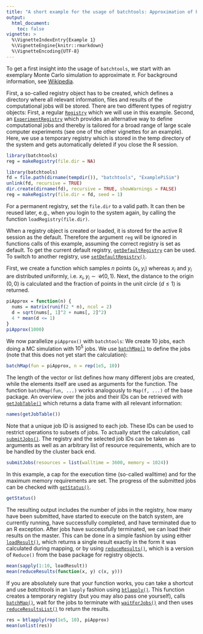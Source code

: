 ```yaml
---
title: "A short example for the usage of batchtools: Approximation of Pi"
output:
  html_document:
    toc: false
vignette: >
  %\VignetteIndexEntry{Example 1}
  %\VignetteEngine{knitr::rmarkdown}
  %\VignetteEncoding{UTF-8}
---
```


To get a first insight into the usage of `batchtools`, we start with an exemplary Monte Carlo simulation to approximate $\pi$.
For background information, see [Wikipedia](https://en.wikipedia.org/wiki/Monte_Carlo_method).

First, a so-called registry object has to be created, which defines a directory where all relevant information, files and results of the computational jobs will be stored.
There are two different types of registry objects: First, a regular [`Registry`](https://mllg.github.io/batchtools/Registry) which we will use in this example.
Second, an [`ExperimentRegistry`](https://mllg.github.io/batchtools/ExperimentRegistry) which provides an alternative way to define computational jobs and thereby is tailored for a broad range of large scale computer experiments (see one of the other vignettes for an example).
Here, we use a temporary registry which is stored in the temp directory of the system and gets automatically deleted if you close the R session.

```r
library(batchtools)
reg = makeRegistry(file.dir = NA)
```
```r
library(batchtools)
fd = file.path(dirname(tempdir()), "batchtools", "ExamplePiSim")
unlink(fd, recursive = TRUE)
dir.create(dirname(fd), recursive = TRUE, showWarnings = FALSE)
reg = makeRegistry(file.dir = fd, seed = 1)
```
For a permanent registry, set the `file.dir` to a valid path.
It can then be reused later, e.g., when you login to the system again, by calling the function `loadRegistry(file.dir)`.

When a registry object is created or loaded, it is stored for the active R session as the default.
Therefore the argument `reg` will be ignored in functions calls of this example, assuming the correct registry is set as default.
To get the current default registry, [`getDefaultRegistry`](https://mllg.github.io/batchtools/Registry) can be used.
To switch to another registry, use [`setDefaultRegistry()`](https://mllg.github.io/batchtools/Registry).

First, we create a function which samples $n$ points $(x_i, y_i)$ whereas $x_i$ and $y_i$ are distributed uniformly, i.e. $x_i, y_i \sim \mathcal{U}(0,1)$.
Next, the distance to the origin $(0, 0)$ is calculated and the fraction of points in the unit circle ($d \leq 1$) is returned.
```r
piApprox = function(n) {
  nums = matrix(runif(2 * n), ncol = 2)
  d = sqrt(nums[, 1]^2 + nums[, 2]^2)
  4 * mean(d <= 1)
}
piApprox(1000)
```
We now parallelize `piApprox()` with `batchtools`: We create 10 jobs, each doing a MC simulation with $10^5$ jobs.
We use [`batchMap()`](https://mllg.github.io/batchtools/batchMap) to define the jobs (note that this does not yet start the calculation):
```r
batchMap(fun = piApprox, n = rep(1e5, 10))
```
The length of the vector or list defines how many different jobs are created, while the elements itself are used as arguments for the function.
The function `batchMap(fun, ...)` works analogously to `Map(f, ...)` of the base package.
An overview over the jobs and their IDs can be retrieved with [`getJobTable()`](https://mllg.github.io/batchtools/getJobTable) which returns a data frame with all relevant information:
```r
names(getJobTable())
```
Note that a unique job ID is assigned to each job.
These IDs can be used to restrict operations to subsets of jobs.
To actually start the calculation, call [`submitJobs()`](https://mllg.github.io/batchtools/submitJobs).
The registry and the selected job IDs can be taken as arguments as well as an arbitrary list of resource requirements, which are to be handled by the cluster back end.
```r
submitJobs(resources = list(walltime = 3600, memory = 1024))
```
In this example, a cap for the execution time (so-called walltime) and for the maximum memory requirements are set.
The progress of the submitted jobs can be checked with [`getStatus()`](https://mllg.github.io/batchtools/getStatus).
```r
getStatus()
```
The resulting output includes the number of jobs in the registry, how many have been submitted, have started to execute on the batch system, are currently running, have successfully completed, and have terminated due to an R exception.
After jobs have successfully terminated, we can load their results on the master.
This can be done in a simple fashion by using either [`loadResult()`](https://mllg.github.io/batchtools/loadResult), which returns a single result exactly in the form it was calculated during mapping, or by using [`reduceResults()`](https://mllg.github.io/batchtools/reduceResults), which is a version of `Reduce()` from the base package for registry objects.
```r
mean(sapply(1:10, loadResult))
mean(reduceResults(function(x, y) c(x, y)))
```

If you are absolutely sure that your function works, you can take a shortcut and use *batchtools* in an `lapply` fashion using [`btlapply()`](https://mllg.github.io/batchtools/btlapply).
This function creates a temporary registry (but you may also pass one yourself), calls [`batchMap()`](https://mllg.github.io/batchtools/reduceResultsList), wait for the jobs to terminate with [`waitForJobs()`](https://mllg.github.io/batchtools/waitForJobs) and then uses [`reduceResultsList()`](https://mllg.github.io/batchtools/reduceResultsList) to return the results.

```r
res = btlapply(rep(1e5, 10), piApprox)
mean(unlist(res))
```
